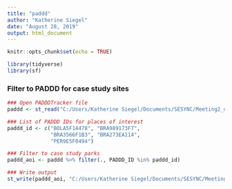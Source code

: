 ```yaml
---
title: "paddd"
author: "Katherine Siegel"
date: "August 28, 2019"
output: html_document
---
```


```r
knitr::opts_chunk$set(echo = TRUE)

library(tidyverse)
library(sf)
```

### Filter to PADDD for case study sites
```r
### Open PADDDTracker file
paddd <- st_read("C:/Users/Katherine Siegel/Documents/SESYNC/Meeting2_data/PADDDtracker_DataReleaseV2_May2019/PADDDtracker_DataReleaseV2_May2019_Poly.shp")

### List of PADDD IDs for places of interest
paddd_id <- c("BOLA5F14478", "BRA989173F7",
              "BRA3566F1B3", "BRA273EA114",
              "PER9E5F0494")

### Filter to case study parks
paddd_aoi <- paddd %>% filter(., PADDD_ID %in% paddd_id)

### Write output
st_write(paddd_aoi, "C:/Users/Katherine Siegel/Documents/SESYNC/Meeting2_data/PADDDtracker_DataReleaseV2_May2019/paddd_events.shp")
```


